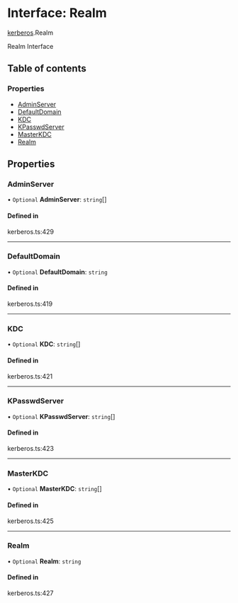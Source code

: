 # Interface: Realm

[kerberos](/templates/protocols/javascript/modules/kerberos).Realm

Realm Interface

## Table of contents

### Properties

- [AdminServer](/templates/protocols/javascript/modules/kerberos.Realm#adminserver)
- [DefaultDomain](/templates/protocols/javascript/modules/kerberos.Realm#defaultdomain)
- [KDC](/templates/protocols/javascript/modules/kerberos.Realm#kdc)
- [KPasswdServer](/templates/protocols/javascript/modules/kerberos.Realm#kpasswdserver)
- [MasterKDC](/templates/protocols/javascript/modules/kerberos.Realm#masterkdc)
- [Realm](/templates/protocols/javascript/modules/kerberos.Realm#realm)

## Properties

### AdminServer

• `Optional` **AdminServer**: `string`[]

#### Defined in

kerberos.ts:429

___

### DefaultDomain

• `Optional` **DefaultDomain**: `string`

#### Defined in

kerberos.ts:419

___

### KDC

• `Optional` **KDC**: `string`[]

#### Defined in

kerberos.ts:421

___

### KPasswdServer

• `Optional` **KPasswdServer**: `string`[]

#### Defined in

kerberos.ts:423

___

### MasterKDC

• `Optional` **MasterKDC**: `string`[]

#### Defined in

kerberos.ts:425

___

### Realm

• `Optional` **Realm**: `string`

#### Defined in

kerberos.ts:427
